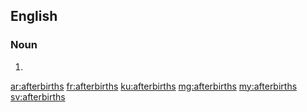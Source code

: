 ==English==

===Noun===
{{head|en|plural}}

# {{plural of|afterbirth|lang=en}}

[[ar:afterbirths]]
[[fr:afterbirths]]
[[ku:afterbirths]]
[[mg:afterbirths]]
[[my:afterbirths]]
[[sv:afterbirths]]